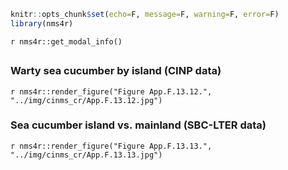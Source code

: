 ```r
knitr::opts_chunk$set(echo=F, message=F, warning=F, error=F)
library(nms4r)
```

`r nms4r::get_modal_info()`

## {.tabset}

### Warty sea cucumber by island (CINP data)

`r nms4r::render_figure("Figure App.F.13.12.", "../img/cinms_cr/App.F.13.12.jpg")`

### Sea cucumber island vs. mainland (SBC-LTER data)

`r nms4r::render_figure("Figure App.F.13.13.", "../img/cinms_cr/App.F.13.13.jpg")`